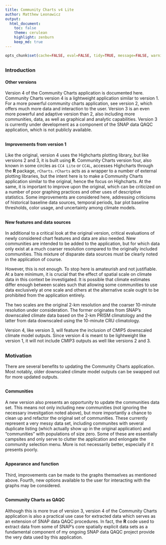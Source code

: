 ```yaml
---
title: Community Charts v4 Lite
author: Matthew Leonawicz
output:
  html_document:
    toc: false
    theme: cerulean
    highlight: zenburn
    keep_md: true
---
```


```r
opts_chunk$set(cache=FALSE, eval=FALSE, tidy=TRUE, message=FALSE, warning=FALSE)
```

##
##
##
##
### Introduction

#### Other versions

Version 4 of the Community Charts application is documented here.
Community Charts version 4 is a lightweight application similar to version 1.
For a more powerful community charts application, see version 2, which offers much more data and interaction to the user.
Version 3 is an even more powerful and adaptive version than 2, also including more communities, data, as well as graphical and analytic capabilities.
Version 3 is currently under development as a component of the SNAP data QAQC application, which is not publicly available.

##
#### Improvements from version 1

Like the original, version 4 uses the Highcharts plotting library, but like versions 2 and 3, it is built using **R**.
Community Charts version four, also known in some circles as `CC4 Lite` or `CC4L`, accesses Highcharts through the **R** package, `rCharts`.
`rCharts` acts as a wrapper to a number of external plotting libraries, but the intent here is to make a Community Charts application similar to the original, hence the focus on Highcharts.
At the same, it is important to improve upon the original, which can be criticized on a number of poor graphing practices and other uses of descriptive statistics.
Some improvements are considered here, addressing criticisms of historical baseline data sources, temporal periods, bar plot baseline thresholds, color usage, and uncertainty among climate models.

##
#### New features and data sources

In additional to a critical look at the original version, critical evaluations of newly considered chart features and data are also needed.
New communities are intended to be added to the application, but for which data only exist at a much coarser resolution compared to the originally included communities.
This mixture of disparate data sources must be clearly noted in the application of course.

However, this is not enough. To stop here is amateurish and not justifiable.
At a bare minimum, it is crucial that the effect of spatial scale on climate data in this context be investigated.
It is possible that climate estimates differ enough between scales such that allowing some communities to use data exclusively at one scale and others at the alternative scale ought to be prohibited from the application entirely.

The two scales are the original 2-km resolution and the coarser 10-minute resolution under consideration.
The former originates from SNAP's downscaled climate data based on the 2-km PRISM climatology and the latter from data downscaled using the 10-minute CRU climatology.

Version 4, like version 3, will feature the inclusion of CMIP5 downscaled climate model outputs.
Since version 4 is meant to be lightweight like version 1, it will not include CMIP3 outputs as well like versions 2 and 3.

##
##
### Motivation

There are several benefits to updating the Community Charts application.
Most notably, older downscaled climate model outputs can be swapped out for more updated outputs.

##
#### Communities

A new version also presents an opportunity to update the communities data set.
This means not only including new communities (not ignoring the necessary invesitgation noted above),
but more importantly a chance to clean up and refactor the original set of communities.
These currently represent a very messy data set, including communites with several duplicate listing (which actually show up in the original application) and "communities" with populations of size zero.
Some of these are essentially campsites and only serve to clutter the application and enlongate the community selection menu. More is not necessarily better, especially if it presents poorly.

##
#### Appearance and function

Third, improvements can be made to the graphs themselves as mentioned above.
Fourth, new options available to the user for interacting with the graphs may be considered.

##
#### Community Charts as QAQC

Although this is more true of version 3, version 4 of the Community Charts application is also a practical use case for extracted data which serves as an extension of SNAP data QAQC procedures.
In fact, the **R** code used to extract data from some of SNAP's core spatially explicit data sets as a fundamental component of my ongoing SNAP data QAQC project provide the very data used by this application.

